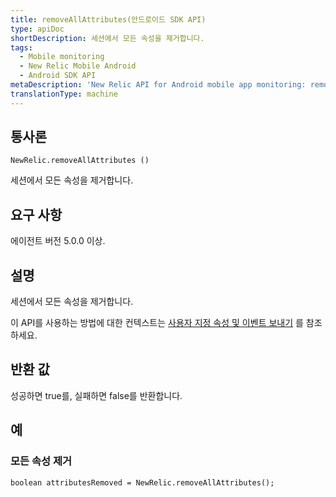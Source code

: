 ```yaml
---
title: removeAllAttributes(안드로이드 SDK API)
type: apiDoc
shortDescription: 세션에서 모든 속성을 제거합니다.
tags:
  - Mobile monitoring
  - New Relic Mobile Android
  - Android SDK API
metaDescription: 'New Relic API for Android mobile app monitoring: remove all attributes from the session.'
translationType: machine
---
```


## 통사론

```
NewRelic.removeAllAttributes ()
```

세션에서 모든 속성을 제거합니다.

## 요구 사항

에이전트 버전 5.0.0 이상.

## 설명

세션에서 모든 속성을 제거합니다.

이 API를 사용하는 방법에 대한 컨텍스트는 [사용자 지정 속성 및 이벤트 보내기](/docs/mobile-monitoring/new-relic-mobile-android/install-configure/work-android-sdk-api#attributes-events-insights) 를 참조하세요.

## 반환 값

성공하면 true를, 실패하면 false를 반환합니다.

## 예

### 모든 속성 제거

```
boolean attributesRemoved = NewRelic.removeAllAttributes();
```